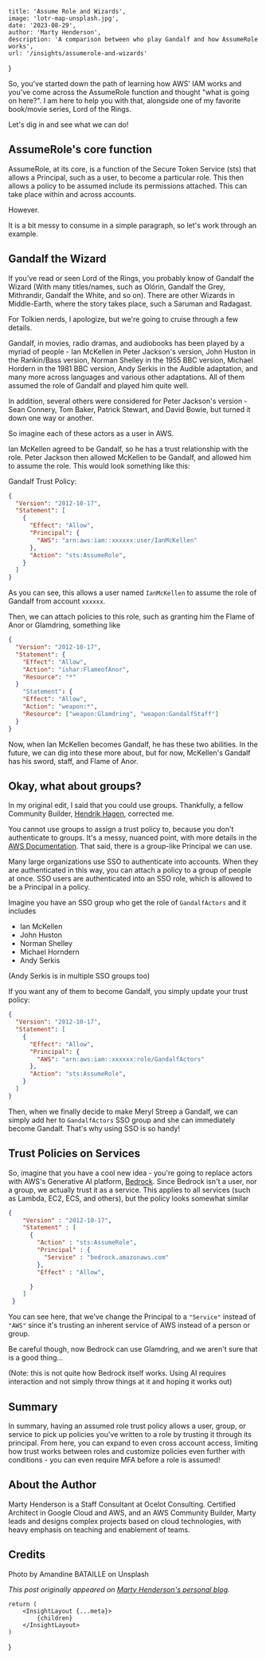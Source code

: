 
    title: 'Assume Role and Wizards',
    image: 'lotr-map-unsplash.jpg',
    date: '2023-08-29',
    author: 'Marty Henderson',
    description: 'A comparison between who play Gandalf and how AssumeRole works',
    url: '/insights/assumerole-and-wizards'
}

So, you've started down the path of learning how AWS' IAM works and you've come across the AssumeRole function and thought "what is going on here?". I am here to help you with that, alongside one of my favorite book/movie series, Lord of the Rings.

Let's dig in and see what we can do!

## AssumeRole's core function

AssumeRole, at its core, is a function of the Secure Token Service (sts) that allows a Principal, such as a user, to become a particular role. This then allows a policy to be assumed include its permissions attached. This can take place within and across accounts.

However.

It is a bit messy to consume in a simple paragraph, so let's work through an example.

## Gandalf the Wizard

If you've read or seen Lord of the Rings, you probably know of Gandalf the Wizard (With many titles/names, such as Olórin, Gandalf the Grey, Mithrandir, Gandalf the White, and so on). There are other Wizards in Middle-Earth, where the story takes place, such a Saruman and Radagast.

For Tolkien nerds, I apologize, but we're going to cruise through a few details.

Gandalf, in movies, radio dramas, and audiobooks has been played by a myriad of people - Ian McKellen in Peter Jackson's version, John Huston in the Rankin/Bass version, Norman Shelley in the 1955 BBC version, Michael Hordern in the 1981 BBC version, Andy Serkis in the Audible adaptation, and many more across languages and various other adaptations. All of them assumed the role of Gandalf and played him quite well.

In addition, several others were considered for Peter Jackson's version - Sean Connery, Tom Baker, Patrick Stewart, and David Bowie, but turned it down one way or another.

So imagine each of these actors as a user in AWS.

Ian McKellen agreed to be Gandalf, so he has a trust relationship with the role. Peter Jackson then allowed McKellen to be Gandalf, and allowed him to assume the role. This would look something like this:

Gandalf Trust Policy:

```json
{
  "Version": "2012-10-17",
  "Statement": [
    {
      "Effect": "Allow",
      "Principal": {
        "AWS": "arn:aws:iam::xxxxxx:user/IanMcKellen"
      },
      "Action": "sts:AssumeRole",
    }
  ]
}
```

As you can see, this allows a user named `IanMcKellen` to assume the role of Gandalf from account `xxxxxx`.

Then, we can attach policies to this role, such as granting him the Flame of Anor or Glamdring, something like

```json
{
  "Version": "2012-10-17",
  "Statement": {
    "Effect": "Allow",
    "Action": "ishar:FlameofAnor",
    "Resource": "*"
  }
    "Statement": {
    "Effect": "Allow",
    "Action": "weapon:*",
    "Resource": ["weapon:Glamdring", "weapon:GandalfStaff"]
  }
}
```

Now, when Ian McKellen becomes Gandalf, he has these two abilities. In the future, we can dig into these more about, but for now, McKellen's Gandalf has his sword, staff, and Flame of Anor.

## Okay, what about groups?

In my original edit, I said that you could use groups. Thankfully, a fellow Community Builder, [Hendrik Hagen](https://www.linkedin.com/in/hendrik-hagen-79959b169/), corrected me.

You cannot use groups to assign a trust policy to, because you don't authenticate to groups. It's a messy, nuanced point, with more details in the [AWS Documentation](https://docs.aws.amazon.com/IAM/latest/UserGuide/id_groups.html). That said, there is a group-like Principal we can use.

Many large organizations use SSO to authenticate into accounts. When they are authenticated in this way, you can attach a policy to a group of people at once. SSO users are authenticated into an SSO role, which is allowed to be a Principal in a policy.

Imagine you have an SSO group who get the role of `GandalfActors` and it includes

* Ian McKellen
* John Huston
* Norman Shelley
* Michael Horndern
* Andy Serkis

(Andy Serkis is in multiple SSO groups too)

If you want any of them to become Gandalf, you simply update your trust policy:

```json
{
  "Version": "2012-10-17",
  "Statement": [
    {
      "Effect": "Allow",
      "Principal": {
        "AWS": "arn:aws:iam::xxxxxx:role/GandalfActors"
      },
      "Action": "sts:AssumeRole",
    }
  ]
}
```

Then, when we finally decide to make Meryl Streep a Gandalf, we can simply add her to `GandalfActors` SSO group and she can immediately become Gandalf. That's why using SSO is so handy!

## Trust Policies on Services

So, imagine that you have a cool new idea - you're going to replace actors with AWS's Generative AI platform, [Bedrock](https://aws.amazon.com/bedrock/). Since Bedrock isn't a user, nor a group, we actually trust it as a service. This applies to all services (such as Lambda, EC2, ECS, and others), but the policy looks somewhat similar

```json
{
    "Version" : "2012-10-17",
    "Statement" : [
      {
        "Action" : "sts:AssumeRole",
        "Principal" : {
          "Service" : "bedrock.amazonaws.com"
        },
        "Effect" : "Allow",

      }
    ]
 }
 ```

 You can see here, that we've change the Principal to a `"Service"` instead of `"AWS"` since it's trusting an inherent service of AWS instead of a person or group.

Be careful though, now Bedrock can use Glamdring, and we aren't sure that is a good thing...

(Note: this is not quite how Bedrock itself works. Using AI requires interaction and not simply throw things at it and hoping it works out)

## Summary

In summary, having an assumed role trust policy allows a user, group, or service to pick up policies you've written to a role by trusting it through its principal. From here, you can expand to even cross account access, limiting how trust works between roles and customize policies even further with conditions - you can even require MFA before a role is assumed!

## About the Author

Marty Henderson is a Staff Consultant at Ocelot Consulting. 
Certified Architect in Google Cloud and AWS, and an AWS Community Builder, Marty leads and designs complex projects based on cloud technologies, with heavy emphasis on teaching and enablement of teams.

## Credits

Photo by Amandine BATAILLE on Unsplash

_This post originally appeared on [Marty Henderson's personal blog](https://nalth.is/assumerole-and-wizards/)._


    return (
        <InsightLayout {...meta}>
            {children}
        </InsightLayout>
    )
}